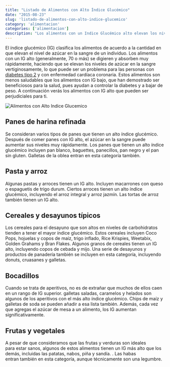 ```yaml
---
title: "Listado de Alimentos con Alto Índice Glucémico"
date: "2015-08-23"
slug: 'listado-de-alimentos-con-alto-indice-glucemico'
category: 'alimentacion'
categories: ['alimentacion']
description: "Los alimentos con un Indice Glucémico alto elevan los niveles de azúcar en la sangre vertiginosamente, aprende a reconocerlos"
---
```


El índice glucémico (IG) clasifica los alimentos de acuerdo a la cantidad en que elevan el nivel de azúcar en la sangre de un individuo. Los alimentos con un IG alto (generalmente, 70 o más) se digieren y absorben muy rápidamente, haciendo que se elevan los niveles de azúcar en la sangre vertiginosamente, lo que puede ser un problema para las personas con [diabetes tipo 2](/diabetes-tipo-2/) y con enfermedad cardíaca coronaria. Estos alimentos son menos saludables que los alimentos con IG bajo, que han demostrado ser beneficiosos para la salud, pues ayudan a controlar la diabetes y a bajar de peso. A continuación verás los alimentos con IG alto que pueden ser perjudiciales para ti.

![Alimentos con Alto Indice Glucemico](images/alimentos-con-alto-indice-glucemico.webp)

## Panes de harina refinada

Se consideran varios tipos de panes que tienen un alto índice glucémico. Después de comer panes con IG alto, el azúcar en la sangre puede aumentar sus niveles muy rápidamente. Los panes que tienen un alto índice glucémico incluyen pan blanco, baguettes, panecillos, pan negro y el pan sin gluten. Galletas de la oblea entran en esta categoría también.

## Pasta y arroz

Algunas pastas y arroces tienen un IG alto. Incluyen macarrones con queso o espaguetis de trigo durum. Ciertos arroces tienen un alto índice glucémico, incluyendo el arroz integral y arroz jazmín. Las tortas de arroz también tienen un IG alto.

## Cereales y desayunos típicos

Los cereales para el desayuno que son altos en niveles de carbohidratos tienden a tener el mayor índice glucémico. Estos cereales incluyen Coco Pops, hojuelas y copos de maíz, trigo inflado, Rice Krispies, Weetabix, Golden Grahams y Bran Flakes. Algunos granos de cereales tienen un IG alto, incluyendo copos de cebada y mijo. Una serie de desayunos y productos de panadería también se incluyen en esta categoría, incluyendo donuts, cruasanes y galletas.

## Bocadillos

Cuando se trata de aperitivos, no es de extrañar que muchos de ellos caen en un rango de IG superior. galletas saladas, caramelos y helados son algunos de los aperitivos con el más alto índice glucémico. Chips de maíz y galletas de soda se pueden añadir a esa lista también. Además, cada vez que agregas el azúcar de mesa a un alimento, los IG aumentan significativamente.

## Frutas y vegetales

A pesar de que consideramos que las frutas y verduras son ideales para estar sanos, algunos de estos alimentos tienen un IG más alto que los demás, incluidas las patatas, nabos, piña y sandía. . Las habas entran también en esta categoría, aunque técnicamente son una legumbre.
